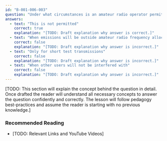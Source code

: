 ```yaml
---
id: "B-001-006-003"
question: "Under what circumstances is an amateur radio operator permitted to use an amplifier to amplify the output of a licence-exempt transmitter?"
answers:
  - text: "This is not permitted"
    correct: true
    explanation: "[TODO: Draft explanation why answer is correct.]"
  - text: "When emissions will be outside amateur radio frequency allocations"
    correct: false
    explanation: "[TODO: Draft explanation why answer is incorrect.]"
  - text: "Only for short test transmissions"
    correct: false
    explanation: "[TODO: Draft explanation why answer is incorrect.]"
  - text: "When other users will not be interfered with"
    correct: false
    explanation: "[TODO: Draft explanation why answer is incorrect.]"
---
```


[TODO: This section will explain the concept behind the question in detail. Once drafted the reader will understand all necessary concepts to answer the question confidently and correctly. The lesson will follow pedagogy best-practices and assume the reader is starting with no previous knowledge.]

### Recommended Reading

- [TODO: Relevant Links and YouTube Videos]
